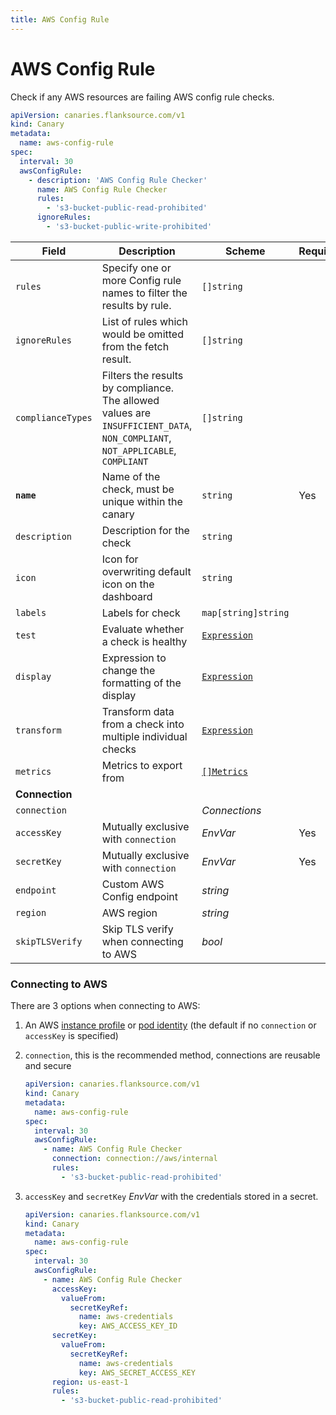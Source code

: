 ```yaml
---
title: AWS Config Rule
---
```


# <Icon name="aws-config" /> AWS Config Rule

Check if any AWS resources are failing AWS config rule checks.

```yaml
apiVersion: canaries.flanksource.com/v1
kind: Canary
metadata:
  name: aws-config-rule
spec:
  interval: 30
  awsConfigRule:
    - description: 'AWS Config Rule Checker'
      name: AWS Config Rule Checker
      rules:
        - 's3-bucket-public-read-prohibited'
      ignoreRules:
        - 's3-bucket-public-write-prohibited'
```

| Field                           | Description                                                                                                                   | Scheme                                                                     | Required |
| ------------------------------- | ----------------------------------------------------------------------------------------------------------------------------- | -------------------------------------------------------------------------- | -------- |
| `rules`                         | Specify one or more Config rule names to filter the results by rule.                                                          | `[]string`                                                                 |          |
| `ignoreRules`                   | List of rules which would be omitted from the fetch result.                                                                   | `[]string`                                                                 |          |
| `complianceTypes`               | Filters the results by compliance. The allowed values are `INSUFFICIENT_DATA`, `NON_COMPLIANT`, `NOT_APPLICABLE`, `COMPLIANT` | `[]string`                                                                 |          |
| **`name`**                      | Name of the check, must be unique within the canary                                                                           | `string`                                                                   | Yes      |
| `description`                   | Description for the check                                                                                                     | `string`                                                                   |          |
| `icon`                          | Icon for overwriting default icon on the dashboard                                                                            | `string`                                                                   |          |
| `labels`                        | Labels for check                                                                                                              | `map[string]string`                                                        |          |
| `test`                          | Evaluate whether a check is healthy                                                                                           | [`Expression`](../concepts/health-evaluation)                              |          |
| `display`                       | Expression to change the formatting of the display                                                                            | [`Expression`](../concepts/display-formatting)                             |          |
| `transform`                     | Transform data from a check into multiple individual checks                                                                   | [`Expression`](../concepts/transforms)                                     |          |
| `metrics`                       | Metrics to export from                                                                                                        | [`[]Metrics`](../concepts/metrics-exporter)                                |          |
| **Connection**                  |                                                                                                                               |                                                                            |          |
| <SkipOSS>`connection`</SkipOSS> |                                                                                                                               | <SkipOSS><CommonLink to="connection">_Connections_</CommonLink> </SkipOSS> |          |
| `accessKey`                     | <SkipOSS>Mutually exclusive with `connection`</SkipOSS>                                                                       | <CommonLink to="authentication">_EnvVar_</CommonLink>                      | Yes      |
| `secretKey`                     | <SkipOSS>Mutually exclusive with `connection`</SkipOSS>                                                                       | <CommonLink to="authentication">_EnvVar_</CommonLink>                      | Yes      |
| `endpoint`                      | Custom AWS Config endpoint                                                                                                    | _string_                                                                   |          |
| `region`                        | AWS region                                                                                                                    | _string_                                                                   |          |
| `skipTLSVerify`                 | Skip TLS verify when connecting to AWS                                                                                        | _bool_                                                                     |          |

### Connecting to AWS

There are 3 options when connecting to AWS:

1. An AWS [instance profile](https://docs.aws.amazon.com/AWSEC2/latest/UserGuide/iam-roles-for-amazon-ec2.html) or [pod identity](https://docs.aws.amazon.com/eks/latest/userguide/pod-configuration.html) (the default if no `connection` or `accessKey` is specified)

2. `connection`, this is the recommended method, connections are reusable and secure

   ```yaml title="aws-connection.yaml"
   apiVersion: canaries.flanksource.com/v1
   kind: Canary
   metadata:
     name: aws-config-rule
   spec:
     interval: 30
     awsConfigRule:
       - name: AWS Config Rule Checker
         connection: connection://aws/internal
         rules:
           - 's3-bucket-public-read-prohibited'
   ```

3. `accessKey` and `secretKey` <CommonLink to="authentication">_EnvVar_</CommonLink> with the credentials stored in a secret.

   ```yaml title="aws.yaml"
   apiVersion: canaries.flanksource.com/v1
   kind: Canary
   metadata:
     name: aws-config-rule
   spec:
     interval: 30
     awsConfigRule:
       - name: AWS Config Rule Checker
         accessKey:
           valueFrom:
             secretKeyRef:
               name: aws-credentials
               key: AWS_ACCESS_KEY_ID
         secretKey:
           valueFrom:
             secretKeyRef:
               name: aws-credentials
               key: AWS_SECRET_ACCESS_KEY
         region: us-east-1
         rules:
           - 's3-bucket-public-read-prohibited'
   ```
